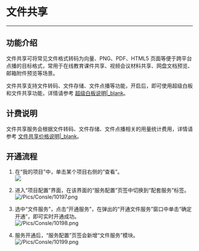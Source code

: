 # 文件共享

- - -

## 功能介绍

文件共享可将常见文件格式转码为向量、PNG、PDF、HTML5 页面等便于跨平台点播的目标格式，常用于在线教育课件共享、视频会议材料共享、网盘文档预览、邮箱附件预览等场景。 

文件共享支持文件转码、文件存储、文件点播等功能，开启后，即可使用超级白板和文件共享功能，详情请参考 [超级白板说明\|_blank](#11287)。


## 计费说明

文件共享服务会根据文件转码、文件存储、文件点播相关的用量统计费用，详情请参考 [文件共享价格说明\|_blank](#11958)。


## 开通流程

1. 在“我的项目”中，单击某个项目右侧的“查看”。   
![](/Pics/console/Create_Project5.png)

2. 进入“项目配置”界面，在该界面的“服务配置”页签中切换到“配套服务”标签。
![/Pics/Consle/10197.png](http://doc.oa.zego.im/Pics/Consle/10197.png)

3. 选中“文件服务”，点击“开通服务”，在弹出的“开通文件服务”窗口中单击“确定开通”，即可实时开通成功。   
![/Pics/Consle/10198.png](http://doc.oa.zego.im/Pics/Consle/10198.png)

4. 服务开通后，“服务配置”页签会新增“文件服务”模块。   
![/Pics/Consle/10199.png](http://doc.oa.zego.im/Pics/Consle/10199.png)

